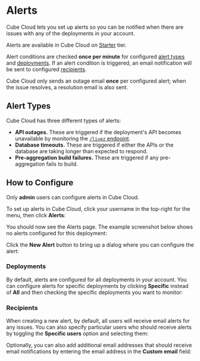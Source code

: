 # Alerts
Cube Cloud lets you set up alerts so you can be notified when there are issues
with any of the deployments in your account.

<SuccessBox>

Alerts are available in Cube Cloud on [Starter](https://cube.dev/pricing) tier.

</SuccessBox>

Alert conditions are checked **once per minute** for configured
[alert types](#alert-types) and [deployments](#deployments). If an alert
condition is triggered, an email notification will be sent to configured
[recipients](#recipients).

Cube Cloud only sends an outage email **once** per configured alert; when the
issue resolves, a resolution email is also sent.

## Alert Types

Cube Cloud has three different types of alerts:

- **API outages.** These are triggered if the deployment's API becomes
  unavailable by monitoring the [`/livez` endpoint][ref-rest-api-livez].
- **Database timeouts.** These are triggered if either the APIs or the database
  are taking longer than expected to respond.
- **Pre-aggregation build failures.** These are triggered if any pre-aggregation
  fails to build.

## How to Configure

<InfoBox>

Only **admin** users can configure alerts in Cube Cloud.

</InfoBox>

To set up alerts in Cube Cloud, click your username in the top-right for the
menu, then click **Alerts**:

<Screenshot
  alt="Finding the Alerts menu in Cube Cloud"
  src="https://ucarecdn.com/519d1521-6df5-4412-893b-c29d1b01d1d3/"
/>

You should now see the Alerts page. The example screenshot below shows no alerts
configured for this deployment:

<Screenshot
  alt="The Cube Cloud account's Alerts Page"
  src="https://ucarecdn.com/cb358aa9-3b66-4a58-a6f2-ac843b783d98/"
/>

Click the **New Alert** button to bring up a dialog where you can configure the
alert:

<Screenshot
  alt="Creating a new Alert on Cube Cloud"
  src="https://ucarecdn.com/e0566c85-022f-4eaa-8019-c93667ebde71/"
/>

### Deployments

By default, alerts are configured for all deployments in your account. You can
configure alerts for specific deployments by clicking **Specific** instead of
**All** and then checking the specific deployments you want to monitor:

<Screenshot
  alt="Selecting deployments for an alert on Cube Cloud"
  src="https://ucarecdn.com/0d2afc83-2f0a-4fe9-85b2-d3c9c726bd2c/"
/>

### Recipients

When creating a new alert, by default, all users will receive email alerts for
any issues. You can also specify particular users who should receive alerts by
toggling the **Specific users** option and selecting them:

<Screenshot
  alt="Setting receipients for an alert on Cube Cloud"
  src="https://ucarecdn.com/5591a428-2a90-4709-9ce1-f6c3d5ad46ef/"
/>

Optionally, you can also add additional email addresses that should receive
email notifications by entering the email address in the **Custom email** field:

<Screenshot
  alt="Setting an custom email for an alert on Cube Cloud"
  src="https://ucarecdn.com/a9748134-c9a3-462e-8c5e-5b42ff79c629/"
/>

[ref-rest-api-livez]: /rest-api#api-reference-livez
